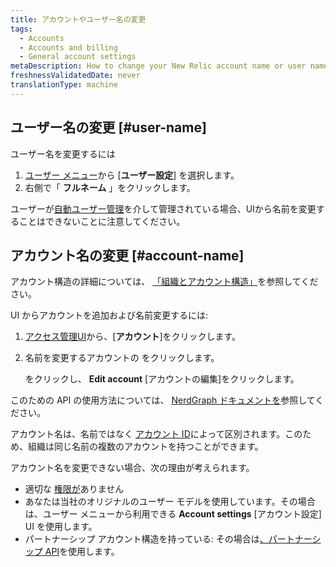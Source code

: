 ```yaml
---
title: アカウントやユーザー名の変更
tags:
  - Accounts
  - Accounts and billing
  - General account settings
metaDescription: How to change your New Relic account name or user name.
freshnessValidatedDate: never
translationType: machine
---
```


## ユーザー名の変更 [#user-name]

ユーザー名を変更するには

1. [ユーザー メニュー](/docs/accounts/accounts-billing/general-account-settings/intro-account-settings)から \[**ユーザー設定**] を選択します。
2. 右側で「 **フルネーム** 」をクリックします。

ユーザーが[自動ユーザー管理](/docs/accounts/accounts/automated-user-management/automated-user-provisioning-single-sign)を介して管理されている場合、UIから名前を変更することはできないことに注意してください。

## アカウント名の変更 [#account-name]

アカウント構造の詳細については、 [「組織とアカウント構造」](/docs/accounts/accounts-billing/account-structure/new-relic-account-structure)を参照してください。

UI からアカウントを追加および名前変更するには:

1. [アクセス管理UI](https://one.newrelic.com/admin-portal/organizations/organization-detail)から、\[**アカウント**]をクリックします。

2. 名前を変更するアカウントの をクリックします。

   <Icon name="fe-more-horizontal"/>

   をクリックし、 **Edit account** \[アカウントの編集]をクリックします。

このための API の使用方法については、 [NerdGraph ドキュメントを](/docs/apis/nerdgraph/examples/manage-accounts-nerdgraph)参照してください。

アカウント名は、名前ではなく [アカウント ID](/docs/accounts/accounts-billing/account-structure/account-id)によって区別されます。このため、組織は同じ名前の複数のアカウントを持つことができます。

アカウント名を変更できない場合、次の理由が考えられます。

* 適切な [権限が](/docs/accounts/accounts-billing/new-relic-one-user-management/user-management-concepts/#admin-settings)ありません
* あなたは当社のオリジナルのユーザー モデルを使用しています。その場合は、ユーザー メニューから利用できる **Account settings** \[アカウント設定] UI を使用します。
* パートナーシップ アカウント構造を持っている: その場合は[、パートナーシップ API](/docs/new-relic-partnerships/partnerships/partner-api/partnership-api-account-object)を使用します。